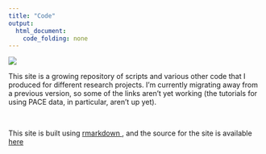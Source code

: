 ```yaml
---
title: "Code"
output: 
  html_document:
    code_folding: none
---
```


![](sunset.jpg)
<br>

This site is a growing repository of scripts and various other code that I produced for different research projects. I'm currently migrating away from a previous version, so some of the links aren't yet working (the tutorials for using PACE data, in particular, aren't up yet).

<br>

This site is built using <a href="http://rmarkdown.rstudio.com" target="_blank">rmarkdown <i class="fa fa-external-link"></i></a>, and the source for the site is available <a href="https://github.com/camposfa/camposfa.github.io" target="_blank"> here <i class="fa fa-external-link"></i></a>